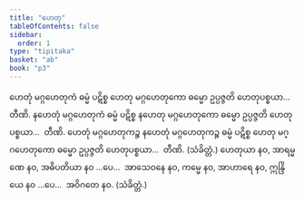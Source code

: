 ```yaml
---
title: "ဟေတု"
tableOfContents: false
sidebar:
  order: 1
type: "tipitaka"
basket: "ab"
book: "p3"
---
```



<DynamicBreadcrumb />

<Division number="461" book="p3" e="ch" v="39" p="301">

<Paragraph number="1010" book="p3">
ဟေတုံ မဂ္ဂဟေတုကံ ဓမ္မံ ပဋိစ္စ ဟေတု မဂ္ဂဟေတုကော ဓမ္မော ဥပ္ပဇ္ဇတိ ဟေတုပစ္စယာ…  တီဏိ.
</Paragraph>

<Paragraph number="1011" book="p3">
နဟေတုံ မဂ္ဂဟေတုကံ ဓမ္မံ ပဋိစ္စ နဟေတု မဂ္ဂဟေတုကော ဓမ္မော ဥပ္ပဇ္ဇတိ ဟေတုပစ္စယာ…  တီဏိ.
</Paragraph>

<Paragraph number="1012" book="p3">
ဟေတုံ မဂ္ဂဟေတုကဉ္စ နဟေတုံ မဂ္ဂဟေတုကဉ္စ ဓမ္မံ ပဋိစ္စ ဟေတု မဂ္ဂဟေတုကော ဓမ္မော ဥပ္ပဇ္ဇတိ ဟေတုပစ္စယာ…  တီဏိ. (သံခိတ္တံ.)
</Paragraph>

</Division>
<Division number="462" book="p3" e="ch" v="39" p="301">

<Paragraph number="1013" book="p3">
ဟေတုယာ နဝ, အာရမ္မဏေ နဝ, အဓိပတိယာ နဝ …ပေ…  အာသေဝနေ နဝ, ကမ္မေ နဝ, အာဟာရေ နဝ, ဣန္ဒြိယေ နဝ …ပေ…  အဝိဂတေ နဝ. (သံခိတ္တံ.)
</Paragraph>
</Division>